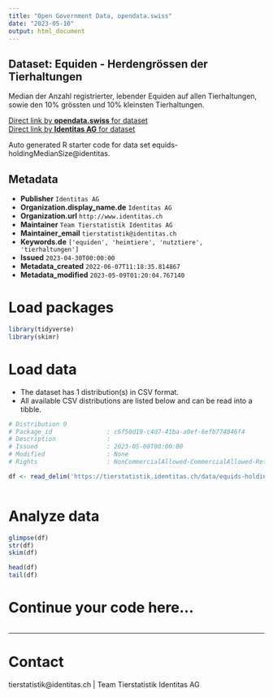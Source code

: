 ```yaml
---
title: "Open Government Data, opendata.swiss"
date: "2023-05-10"
output: html_document
---
```


## Dataset: Equiden - Herdengrössen der Tierhaltungen

Median der Anzahl registrierter, lebender Equiden auf allen Tierhaltungen, sowie den 10% grössten und 10% kleinsten Tierhaltungen.

[Direct link by **opendata.swiss** for dataset](https://opendata.swiss/de/dataset/equiden-herdengrossen-der-tierhaltungen)<br>
[Direct link by **Identitas AG** for dataset](https://tierstatistik.identitas.ch/)

Auto generated R starter code for data set equids-holdingMedianSize@identitas.

## Metadata

- **Publisher** `Identitas AG`
- **Organization.display_name.de** `Identitas AG`
- **Organization.url** `http://www.identitas.ch`
- **Maintainer** `Team Tierstatistik Identitas AG`
- **Maintainer_email** `tierstatistik@identitas.ch`
- **Keywords.de** `['equiden', 'heimtiere', 'nutztiere', 'tierhaltungen']`
- **Issued** `2023-04-30T00:00:00`
- **Metadata_created** `2022-06-07T11:18:35.814867`
- **Metadata_modified** `2023-05-09T01:20:04.767140`


# Load packages

```r

library(tidyverse)
library(skimr)

```

# Load data

-   The dataset has 1 distribution(s) in CSV format.
-   All available CSV distributions are listed below and can be read into a tibble.

```r

# Distribution 0
# Package_id               : c6f50d19-c4d7-41ba-a0ef-6efb774046f4
# Description              : 
# Issued                   : 2023-05-08T00:00:00
# Modified                 : None
# Rights                   : NonCommercialAllowed-CommercialAllowed-ReferenceRequired

df <- read_delim('https://tierstatistik.identitas.ch/data/equids-holdingMedianSize.csv')



```

# Analyze data

```r

glimpse(df)
str(df)
skim(df)

head(df)
tail(df)

```

# Continue your code here...

```r

```

------------------------------------------------------------------------

# Contact

tierstatistik@identitas.ch | Team Tierstatistik Identitas AG
